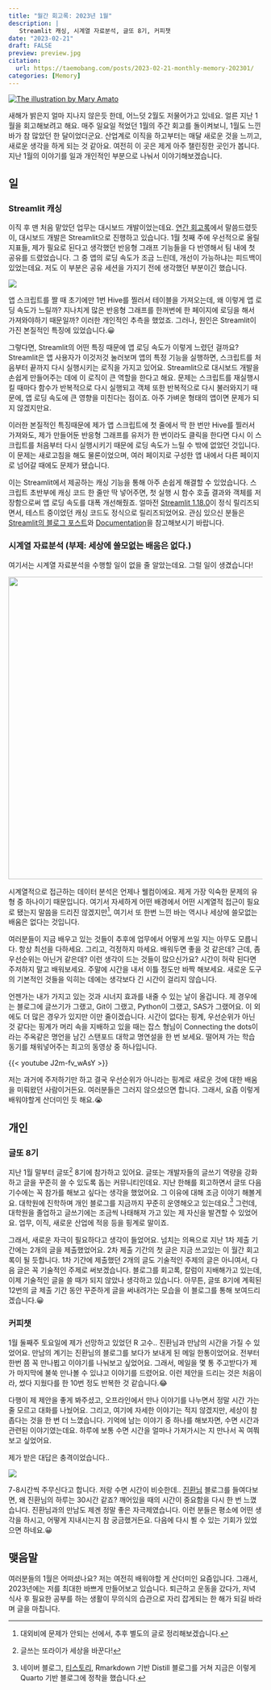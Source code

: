 ```yaml
---
title: "월간 회고록: 2023년 1월"
description: |
   Streamlit 캐싱, 시계열 자료분석, 글또 8기, 커피챗
date: "2023-02-21"
draft: FALSE
preview: preview.jpg
citation:
  url: https://taemobang.com/posts/2023-02-21-monthly-memory-202301/
categories: [Memory]
---
```


[![The illustration by Mary Amato](preview.png){fig-align="center"}](https://notioly.com)

새해가 밝은지 얼마 지나지 않은듯 한데, 어느덧 2월도 저물어가고 있네요. 얼른 지난 1월을 회고해보려고 해요. 매주 일요일 적었던 1월의 주간 회고를 돌이켜보니, 1월도 느낀 바가 참 많았던 한 달이었더군요. 산업계로 이직을 하고부터는 매달 새로운 것을 느끼고, 새로운 생각을 하게 되는 것 같아요. 여전히 이 곳은 제게 아주 챌린징한 곳인가 봅니다. 지난 1월의 이야기를 일과 개인적인 부분으로 나눠서 이야기해보겠습니다.

## 일

### Streamlit 캐싱

이직 후 맨 처음 맡았던 업무는 대시보드 개발이었는데요. [연간 회고록](https://www.taemobang.com/posts/2023-02-01-yearly-memory-2022/#shiny-streamlit)에서 말씀드렸듯이, 대시보드 개발은 Streamlit으로 진행하고 있습니다. 1월 첫째 주에 우선적으로 올릴 지표들, 제가 필요로 된다고 생각했던 반응형 그래프 기능들을 다 반영해서 팀 내에 첫 공유를 드렸었습니다. 그 중 앱의 로딩 속도가 조금 느린데, 개선이 가능하냐는 피드백이 있었는데요. 저도 이 부분은 공유 세션을 가지기 전에 생각했던 부분이긴 했습니다.

![](fig1.jpeg){fig-align="center"}

앱 스크립트를 짤 때 초기에만 1번 Hive를 찔러서 테이블을 가져오는데, 왜 이렇게 앱 로딩 속도가 느릴까? 지나치게 많은 반응형 그래프를 한꺼번에 한 페이지에 로딩을 해서 가져와야하기 때문일까? 이러한 개인적인 추측을 했었죠. 그러나, 원인은 Streamlit이 가진 본질적인 특징에 있었습니다.😀

그렇다면, Streamlit의 어떤 특징 때문에 앱 로딩 속도가 이렇게 느렸던 걸까요? Streamlit은 앱 사용자가 이것저것 눌러보며 앱의 특정 기능을 실행하면, 스크립트를 처음부터 끝까지 다시 실행시키는 로직을 가지고 있어요. Streamlit으로 대시보드 개발을 손쉽게 만들어주는 데에 이 로직이 큰 역할을 한다고 해요. 문제는 스크립트를 재실행시킬 때마다 함수가 반복적으로 다시 실행되고 객체 또한 반복적으로 다시 불러와지기 때문에, 앱 로딩 속도에 큰 영향을 미친다는 점이죠. 아주 가벼운 형태의 앱이면 문제가 되지 않겠지만요.

이러한 본질적인 특징때문에 제가 앱 스크립트에 첫 줄에서 딱 한 번만 Hive를 찔러서 가져와도, 제가 만들어둔 반응형 그래프를 유저가 한 번이라도 클릭을 한다면 다시 이 스크립트를 처음부터 다시 실행시키기 때문에 로딩 속도가 느릴 수 밖에 없었던 것입니다. 이 문제는 새로고침을 해도 물론이었으며, 여러 페이지로 구성한 앱 내에서 다른 페이지로 넘어갈 때에도 문제가 됐습니다.

이는 Streamlit에서 제공하는 캐싱 기능을 통해 아주 손쉽게 해결할 수 있었습니다. 스크립트 초반부에 캐싱 코드 한 줄만 딱 넣어주면, 첫 실행 시 함수 호출 결과와 객체를 저장함으로써 앱 로딩 속도를 대폭 개선해줬죠. 얼마전 [Streamlit 1.18.0](https://discuss.streamlit.io/t/version-1-18-0/37501)이 정식 릴리즈되면서, 테스트 중이었던 캐싱 코드도 정식으로 릴리즈되었어요. 관심 있으신 분들은 [Streamlit의 블로그 포스트](https://blog.streamlit.io/introducing-two-new-caching-commands-to-replace-st-cache/)와 [Documentation](https://docs.streamlit.io/library/advanced-features/caching)을 참고해보시기 바랍니다.

### 시계열 자료분석 (부제: 세상에 쓸모없는 배움은 없다.)

여기서는 시계열 자료분석을 수행할 일이 없을 줄 알았는데요. 그럴 일이 생겼습니다!

![](fig2.jpeg){fig-align="center" width="600"}

시계열적으로 접근하는 데이터 분석은 언제나 웰컴이에요. 제게 가장 익숙한 문제의 유형 중 하나이기 때문입니다. 여기서 자세하게 어떤 배경에서 어떤 시계열적 접근이 필요로 됐는지 말씀을 드리진 않겠지만[^1], 여기서 또 한번 느낀 바는 역시나 세상에 쓸모없는 배움은 없다는 것입니다.

[^1]: 대외비에 문제가 안되는 선에서, 추후 별도의 글로 정리해보겠습니다.

여러분들이 지금 배우고 있는 것들이 추후에 업무에서 어떻게 쓰일 지는 아무도 모릅니다. 항상 최선을 다하세요. 그리고, 걱정하지 마세요. 배워두면 좋을 것 같은데? 근데, 좀 우선순위는 아닌거 같은데? 이런 생각이 드는 것들이 많으신가요? 시간이 허락 된다면 주저하지 말고 배워보세요. 주말에 시간을 내서 이틀 정도만 바짝 해보세요. 새로운 도구의 기본적인 것들을 익히는 데에는 생각보다 긴 시간이 걸리지 않습니다.

언젠가는 내가 가지고 있는 것과 시너지 효과를 내줄 수 있는 날이 올겁니다. 제 경우에는 블로그에 글쓰기가 그랬고, Git이 그랬고, Python이 그랬고, SAS가 그랬어요. 이 외에도 더 많은 경우가 있지만 이만 줄이겠습니다. 시간이 없다는 핑계, 우선순위가 아닌 것 같다는 핑계가 머리 속을 지배하고 있을 때는 잡스 형님이 Connecting the dots이라는 주옥같은 명언을 남긴 스탠포드 대학교 명연설을 한 번 보세요. 떨어져 가는 학습 동기를 채워넣어주는 최고의 동영상 중 하나입니다.

{{< youtube J2m-fv_wAsY >}}

저는 과거에 주저하기만 하고 결국 우선순위가 아니라는 핑계로 새로운 것에 대한 배움을 미뤄왔던 사람이거든요. 여러분들은 그러지 않으셨으면 합니다. 그래서, 요즘 이렇게 배워야할게 산더미인 듯 해요.😭

## 개인

### 글또 8기

지난 1월 말부터 글또[^2] 8기에 참가하고 있어요. 글또는 개발자들의 글쓰기 역량을 강화하고 글을 꾸준히 쓸 수 있도록 돕는 커뮤니티인데요. 지난 한해를 회고하면서 글또 다음 기수에는 꼭 참가를 해보고 싶다는 생각을 했었어요. 그 이유에 대해 조금 이야기 해볼게요. 대학원에 진학하며 개인 블로그를 지금까지 꾸준히 운영해오고 있는데요.[^3] 그런데, 대학원을 졸업하고 글쓰기에는 조금씩 나태해져 가고 있는 제 자신을 발견할 수 있었어요. 업무, 이직, 새로운 산업에 적응 등을 핑계로 말이죠.

[^2]: 글쓰는 또라이가 세상을 바꾼다!

[^3]: 네이버 블로그, [티스토리](https://be-favorite.tistory.com), Rmarkdown 기반 Distill 블로그를 거쳐 지금은 이렇게 Quarto 기반 블로그에 정착을 했습니다.

그래서, 새로운 자극이 필요하다고 생각이 들었어요. 넘치는 의욕으로 지난 1차 제출 기간에는 2개의 글을 제출했었어요. 2차 제출 기간의 첫 글은 지금 쓰고있는 이 월간 회고록이 될 듯합니다. 1차 기간에 제출했던 2개의 글도 기술적인 주제의 글은 아니여서, 다음 글은 꼭 기술적인 주제로 써보겠습니다. 블로그를 회고록, 칼럼이 지배해가고 있는데, 이제 기술적인 글을 쓸 때가 되지 않았나 생각하고 있습니다. 아무튼, 글또 8기에 계획된 12번의 글 제출 기간 동안 꾸준하게 글을 써내려가는 모습을 이 블로그를 통해 보여드리겠습니다.😀

### 커피챗

1월 둘째주 토요일에 제가 선망하고 있었던 R 고수.. 진환님과 만남의 시간을 가질 수 있었어요. 만남의 계기는 진환님의 블로그를 보다가 보내게 된 메일 한통이었어요. 전부터 한번 쯤 꼭 만나뵙고 이야기를 나눠보고 싶었어요. 그래서, 메일을 몇 통 주고받다가 제가 마지막에 불쑥 만나볼 수 있냐고 이야기를 드렸어요. 이런 제안을 드리는 것은 처음이라, 썼다 지웠다를 한 10번 정도 반복한 것 같습니다.😂

다행이 제 제안을 좋게 봐주셨고, 오프라인에서 만나 이야기를 나누면서 정말 시간 가는 줄 모르고 대화를 나눴어요. 그리고, 여기에 자세한 이야기는 적지 않겠지만, 세상이 참 좁다는 것을 한 번 더 느꼈습니다. 기억에 남는 이야기 중 하나를 해보자면, 수면 시간과 관련된 이야기였는데요. 하루에 보통 수면 시간을 얼마나 가져가시는 지 만나서 꼭 여쭤보고 싶었어요.

제가 받은 대답은 충격이었습니다..

![](fig3.jpeg){fig-align="center"}

7-8시간씩 주무신다고 합니다. 저랑 수면 시간이 비슷한데.. [진환님](https://jhk0530.medium.com/) 블로그를 들여다보면, 왜 진환님의 하루는 30시간 같죠? 깨어있을 때의 시간이 중요함을 다시 한 번 느꼈습니다. 진환님과의 만남도 제겐 정말 좋은 자극제였습니다. 이런 분들은 평소에 어떤 생각을 하시고, 어떻게 지내시는지 참 궁금했거든요. 다음에 다시 뵐 수 있는 기회가 있었으면 하네요.😀

## 맺음말

여러분들의 1월은 어떠셨나요? 저는 여전히 배워야할 게 산더미인 요즘입니다. 그래서, 2023년에는 저를 최대한 바쁘게 만들어보고 있습니다. 퇴근하고 운동을 갔다가, 저녁 식사 후 필요한 공부를 하는 생활이 무의식의 습관으로 자리 잡게되는 한 해가 되길 바라며 글을 마칩니다.
